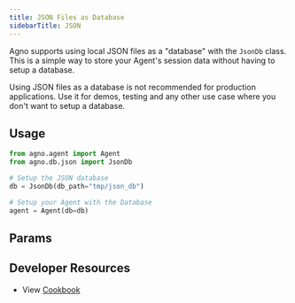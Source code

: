 ```yaml
---
title: JSON Files as Database
sidebarTitle: JSON
---
```


Agno supports using local JSON files as a "database" with the `JsonDb` class.
This is a simple way to store your Agent's session data without having to setup a database.

<Warning>
Using JSON files as a database is not recommended for production applications.
Use it for demos, testing and any other use case where you don't want to setup a database.
</Warning>

## Usage

```python json_for_agent.py
from agno.agent import Agent
from agno.db.json import JsonDb

# Setup the JSON database
db = JsonDb(db_path="tmp/json_db")

# Setup your Agent with the Database
agent = Agent(db=db)
```

## Params

<Snippet file="db-json-params.mdx" />

## Developer Resources

- View [Cookbook](https://github.com/agno-agi/agno/tree/v2.0/cookbook/db/json/json_for_agent.py)